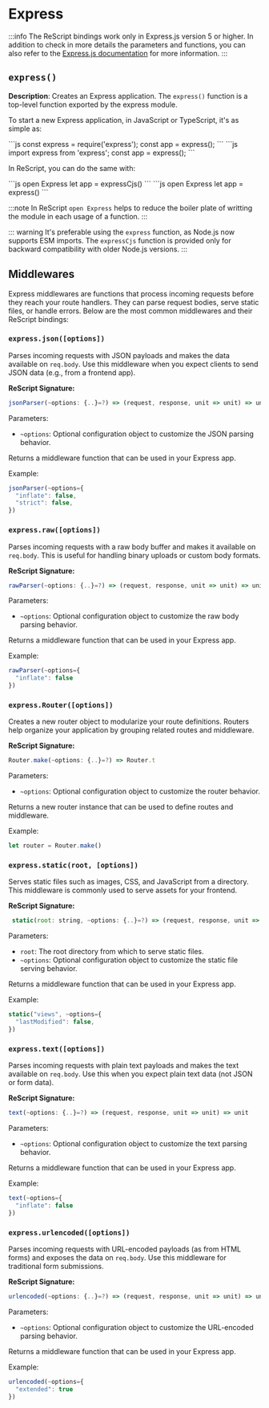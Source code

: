 
# Express

:::info
The ReScript bindings work only in Express.js version 5 or higher. In addition to check in more details the parameters and functions, you can also refer to the [Express.js documentation](https://expressjs.com/en/5x/api.html) for more information.
:::

## `express()`

**Description**:
Creates an Express application. The `express()` function is a top-level function exported by the express module.

To start a new Express application, in JavaScript or TypeScript, it's as simple as:

<Tabs>
  <Tab label="CommonJS">
    ```js
    const express = require('express');
    const app = express();
    ```
  </Tab>
  <Tab label="ESM">
    ```js
    import express from 'express';
    const app = express();
    ```
  </Tab>
</Tabs>


In ReScript, you can do the same with:

<Tabs>
  <Tab label="CommonJS">
    ```js
    open Express
    let app = expressCjs()
    ```
  </Tab>
  <Tab label="ESM">
    ```js
    open Express
    let app = express()
    ```
  </Tab>
</Tabs>

:::note
In ReScript `open Express` helps to reduce the boiler plate of writting the module in each usage of a function.
:::

::: warning
It's preferable using the `express` function, as Node.js now supports ESM imports. The `expressCjs` function is provided only for backward compatibility with older Node.js versions.
:::

## Middlewares

Express middlewares are functions that process incoming requests before they reach your route handlers. They can parse request bodies, serve static files, or handle errors. Below are the most common middlewares and their ReScript bindings:

### `express.json([options])`

Parses incoming requests with JSON payloads and makes the data available on `req.body`.
Use this middleware when you expect clients to send JSON data (e.g., from a frontend app).

**ReScript Signature:**
```js
jsonParser(~options: {..}=?) => (request, response, unit => unit) => unit
```

Parameters:
- `~options`: Optional configuration object to customize the JSON parsing behavior.

Returns a middleware function that can be used in your Express app.

Example:
```js
jsonParser(~options={
  "inflate": false,
  "strict": false,
})
```

### `express.raw([options])`

Parses incoming requests with a raw body buffer and makes it available on `req.body`.
This is useful for handling binary uploads or custom body formats.

**ReScript Signature:**
```js
rawParser(~options: {..}=?) => (request, response, unit => unit) => unit
```

Parameters:
- `~options`: Optional configuration object to customize the raw body parsing behavior.

Returns a middleware function that can be used in your Express app.

Example:
```js
rawParser(~options={
  "inflate": false
})
```

### `express.Router([options])`

Creates a new router object to modularize your route definitions.
Routers help organize your application by grouping related routes and middleware.

**ReScript Signature:**
```js
Router.make(~options: {..}=?) => Router.t
```

Parameters:
- `~options`: Optional configuration object to customize the router behavior.

Returns a new router instance that can be used to define routes and middleware.

Example:
```js
let router = Router.make()
```

### `express.static(root, [options])`

Serves static files such as images, CSS, and JavaScript from a directory.
This middleware is commonly used to serve assets for your frontend.

**ReScript Signature:**
```js
 static(root: string, ~options: {..}=?) => (request, response, unit => unit) => unit
```

Parameters:
- `root`: The root directory from which to serve static files.
- `~options`: Optional configuration object to customize the static file serving behavior.

Returns a middleware function that can be used in your Express app.

Example:
```js
static("views", ~options={
  "lastModified": false,
})
```

### `express.text([options])`

Parses incoming requests with plain text payloads and makes the text available on `req.body`.
Use this when you expect plain text data (not JSON or form data).

**ReScript Signature:**
```js
text(~options: {..}=?) => (request, response, unit => unit) => unit
```
Parameters:
- `~options`: Optional configuration object to customize the text parsing behavior.

Returns a middleware function that can be used in your Express app.

Example:
```js
text(~options={
  "inflate": false
})
```

### `express.urlencoded([options])`

Parses incoming requests with URL-encoded payloads (as from HTML forms) and exposes the data on `req.body`.
Use this middleware for traditional form submissions.

**ReScript Signature:**
```js
urlencoded(~options: {..}=?) => (request, response, unit => unit) => unit
```
Parameters:
- `~options`: Optional configuration object to customize the URL-encoded parsing behavior.

Returns a middleware function that can be used in your Express app.

Example:
```js
urlencoded(~options={
  "extended": true
})
```
